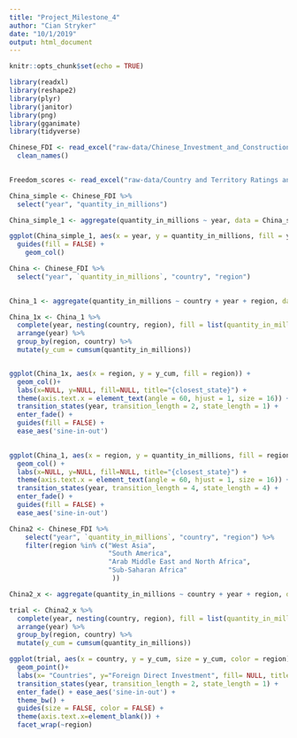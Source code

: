 ```yaml
---
title: "Project_Milestone_4"
author: "Cian Stryker"
date: "10/1/2019"
output: html_document
---
```


```r
knitr::opts_chunk$set(echo = TRUE)

library(readxl)
library(reshape2)
library(plyr)
library(janitor)
library(png)
library(gganimate)
library(tidyverse)
```

```r
Chinese_FDI <- read_excel("raw-data/Chinese_Investment_and_Construction.xlsx", skip = 4) %>%
  clean_names()
 
```


```r
Freedom_scores <- read_excel("raw-data/Country and Territory Ratings and Statuses FIW1973-2018.xlsx")

```

```r
China_simple <- Chinese_FDI %>%
  select("year", "quantity_in_millions")

China_simple_1 <- aggregate(quantity_in_millions ~ year, data = China_simple, FUN = sum)

ggplot(China_simple_1, aes(x = year, y = quantity_in_millions, fill = year)) +
  guides(fill = FALSE) +
    geom_col()
```

```r
China <- Chinese_FDI %>%
  select("year", `quantity_in_millions`, "country", "region") 
  

China_1 <- aggregate(quantity_in_millions ~ country + year + region, data = China, FUN = sum)

China_1x <- China_1 %>%
  complete(year, nesting(country, region), fill = list(quantity_in_millions=0)) %>%
  arrange(year) %>%
  group_by(region, country) %>%
  mutate(y_cum = cumsum(quantity_in_millions))


ggplot(China_1x, aes(x = region, y = y_cum, fill = region)) +
  geom_col()+
  labs(x=NULL, y=NULL, fill=NULL, title="{closest_state}") +
  theme(axis.text.x = element_text(angle = 60, hjust = 1, size = 16)) +
  transition_states(year, transition_length = 2, state_length = 1) +
  enter_fade() + 
  guides(fill = FALSE) +
  ease_aes('sine-in-out') 
  

```

```r
ggplot(China_1, aes(x = region, y = quantity_in_millions, fill = region)) + 
  geom_col() +
  labs(x=NULL, y=NULL, fill=NULL, title="{closest_state}") +
  theme(axis.text.x = element_text(angle = 60, hjust = 1, size = 16)) +
  transition_states(year, transition_length = 4, state_length = 4) +
  enter_fade() + 
  guides(fill = FALSE) +
  ease_aes('sine-in-out')
```

```r
China2 <- Chinese_FDI %>% 
    select("year", `quantity_in_millions`, "country", "region") %>%
    filter(region %in% c("West Asia", 
                         "South America",
                         "Arab Middle East and North Africa",
                         "Sub-Saharan Africa"
                          ))

China2_x <- aggregate(quantity_in_millions ~ country + year + region, data = China2, FUN = sum)


```

```r

trial <- China2_x %>%
  complete(year, nesting(country, region), fill = list(quantity_in_millions=0)) %>%
  arrange(year) %>%
  group_by(region, country) %>%
  mutate(y_cum = cumsum(quantity_in_millions))

ggplot(trial, aes(x = country, y = y_cum, size = y_cum, color = region)) +
  geom_point()+
  labs(x= "Countries", y="Foreign Direct Investment", fill= NULL, title="Year: {closest_state}") +
  transition_states(year, transition_length = 2, state_length = 1) +
  enter_fade() + ease_aes('sine-in-out') + 
  theme_bw() +
  guides(size = FALSE, color = FALSE) +
  theme(axis.text.x=element_blank()) +
  facet_wrap(~region)
```
